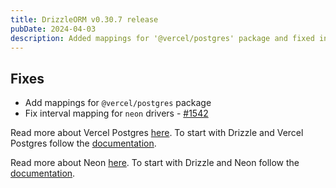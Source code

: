 ```yaml
---
title: DrizzleORM v0.30.7 release
pubDate: 2024-04-03
description: Added mappings for '@vercel/postgres' package and fixed interval mapping for neon drivers.
---
```


## Fixes

- Add mappings for `@vercel/postgres` package
- Fix interval mapping for `neon` drivers - [#1542](https://github.com/drizzle-team/drizzle-orm/issues/1542)

Read more about Vercel Postgres [here](https://vercel.com/docs/storage/vercel-postgres). To start with Drizzle and Vercel Postgres follow the [documentation](/docs/get-started-postgresql#vercel-postgres).

Read more about Neon [here](https://neon.tech/). To start with Drizzle and Neon follow the [documentation](/docs/get-started-postgresql#neon).
